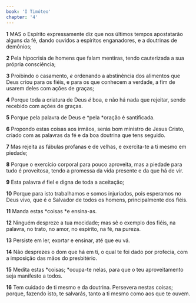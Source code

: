 ```yaml
---
book: 'I Timóteo'
chapter: '4'
---
```


**1** MAS o Espírito expressamente diz que nos últimos tempos apostatarão alguns da fé, dando ouvidos a espíritos enganadores, e a doutrinas de demônios;

**2** Pela hipocrisia de homens que falam mentiras, tendo cauterizada a sua própria consciência;

**3** Proibindo o casamento, _e_ ordenando a abstinência dos alimentos que Deus criou para os fiéis, e para os que conhecem a verdade, a fim de usarem deles com ações de graças;

**4** Porque toda a criatura de Deus _é_ boa, e não há nada que rejeitar, sendo recebido com ações de graças.

**5** Porque pela palavra de Deus e *pela *oração é santificada.

**6** Propondo estas coisas aos irmãos, serás bom ministro de Jesus Cristo, criado com as palavras da fé e da boa doutrina que tens seguido.

**7** Mas rejeita as fábulas profanas e de velhas, e exercita-te a ti mesmo em piedade;

**8** Porque o exercício corporal para pouco aproveita, mas a piedade para tudo é proveitosa, tendo a promessa da vida presente e da que há de vir.

**9** Esta palavra _é_ fiel e digna de toda a aceitação;

**10** Porque para isto trabalhamos e somos injuriados, pois esperamos no Deus vivo, que é o Salvador de todos os homens, principalmente dos fiéis.

**11** Manda estas *coisas *e ensina-as.

**12** Ninguém despreze a tua mocidade; mas sê o exemplo dos fiéis, na palavra, no trato, no amor, no espírito, na fé, na pureza.

**13** Persiste em ler, exortar e ensinar, até que eu vá.

**14** Não desprezes o dom que há em ti, o qual te foi dado por profecia, com a imposição das mãos do presbitério.

**15** Medita estas *coisas; *ocupa-te nelas, para que o teu aproveitamento seja manifesto a todos.

**16** Tem cuidado de ti mesmo e da doutrina. Persevera nestas coisas; porque, fazendo isto, te salvarás, tanto a ti mesmo como aos que te ouvem.
